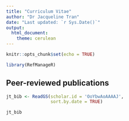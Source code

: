 ```yaml
---
title: "Curriculum Vitae"
author: "Dr Jacqueline Tran"
date: "Last updated: `r Sys.Date()`"
output:
  html_document:
    theme: cerulean
---
```


```r

knitr::opts_chunk$set(echo = TRUE)

library(RefManageR)

```

## Peer-reviewed publications

```r

jt_bib <- ReadGS(scholar.id = 'OoYbwAoAAAAJ',
                 sort.by.date = TRUE)

jt_bib

```
